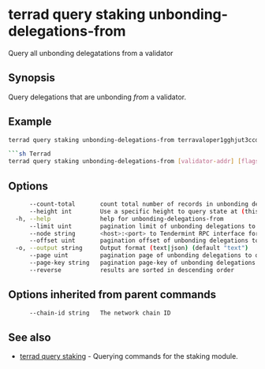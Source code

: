 # terrad query staking unbonding-delegations-from

Query all unbonding delegatations from a validator

## Synopsis

Query delegations that are unbonding _from_ a validator.

## Example

```sh Terrad
terrad query staking unbonding-delegations-from terravaloper1gghjut3ccd8ay0zduzj64hwre2fxs9ldmqhffj

```sh Terrad
terrad query staking unbonding-delegations-from [validator-addr] [flags]
```

## Options

```sh Terrad
      --count-total       count total number of records in unbonding delegations to query for
      --height int        Use a specific height to query state at (this can error if the node is pruning state)
  -h, --help              help for unbonding-delegations-from
      --limit uint        pagination limit of unbonding delegations to query for (default 100)
      --node string       <host>:<port> to Tendermint RPC interface for this chain (default "tcp://localhost:26657")
      --offset uint       pagination offset of unbonding delegations to query for
  -o, --output string     Output format (text|json) (default "text")
      --page uint         pagination page of unbonding delegations to query for. This sets offset to a multiple of limit (default 1)
      --page-key string   pagination page-key of unbonding delegations to query for
      --reverse           results are sorted in descending order
```

## Options inherited from parent commands

```sh Terrad
      --chain-id string   The network chain ID
```

## See also

* [terrad query staking](./terrad_query_staking.mdx)	 - Querying commands for the staking module.


